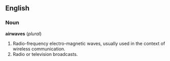 ==English==
===Noun===
'''airwaves''' (''plural'')
#Radio-frequency electro-magnetic waves, usually used in the context of wireless communication. 
#Radio or television broadcasts.